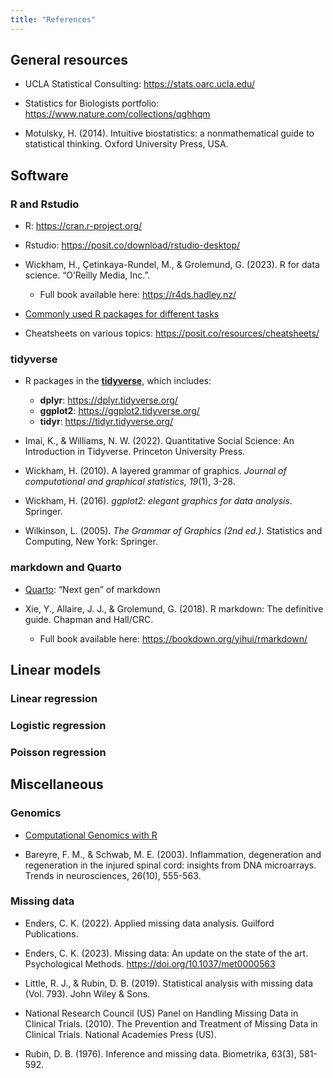 ```yaml
---
title: "References"
---
```


## General resources

* UCLA Statistical Consulting: [https://stats.oarc.ucla.edu/](https://stats.oarc.ucla.edu/)

* Statistics for Biologists portfolio: [https://www.nature.com/collections/qghhqm](https://www.nature.com/collections/qghhqm)

* Motulsky, H. (2014). Intuitive biostatistics: a nonmathematical guide to statistical thinking. Oxford University Press, USA.

## Software

### R and Rstudio

* R: [https://cran.r-project.org/](https://cran.r-project.org/)

* Rstudio: [https://posit.co/download/rstudio-desktop/](https://posit.co/download/rstudio-desktop/)

* Wickham, H., Çetinkaya-Rundel, M., & Grolemund, G. (2023). R for data science. "O'Reilly Media, Inc.". 
    * Full book available here: [https://r4ds.hadley.nz/](https://r4ds.hadley.nz/)
    
* [Commonly used R packages for different tasks](https://support.posit.co/hc/en-us/articles/201057987-Quick-list-of-useful-R-packages)

* Cheatsheets on various topics: [https://posit.co/resources/cheatsheets/](https://posit.co/resources/cheatsheets/)

### tidyverse

* R packages in the [**tidyverse**](https://www.tidyverse.org/), which includes:
    * **dplyr**: [https://dplyr.tidyverse.org/](https://dplyr.tidyverse.org/)
    * **ggplot2**: [https://ggplot2.tidyverse.org/](https://ggplot2.tidyverse.org/)
    * **tidyr**: [https://tidyr.tidyverse.org/](https://tidyr.tidyverse.org/)

* Imai, K., & Williams, N. W. (2022). Quantitative Social Science: An Introduction in Tidyverse. Princeton University Press.

* Wickham, H. (2010). A layered grammar of graphics. *Journal of computational and graphical statistics, 19*(1), 3-28.

* Wickham, H. (2016). *ggplot2: elegant graphics for data analysis*.
Springer.

* Wilkinson, L. (2005). *The Grammar of Graphics (2nd ed.)*. Statistics and Computing, New York: Springer.

### markdown and Quarto
    
* [Quarto](https://quarto.org/): "Next gen" of markdown

* Xie, Y., Allaire, J. J., & Grolemund, G. (2018). R markdown: The definitive guide. Chapman and Hall/CRC. 
    * Full book available here: [https://bookdown.org/yihui/rmarkdown/](https://bookdown.org/yihui/rmarkdown/)  

## Linear models

### Linear regression

### Logistic regression

### Poisson regression

## Miscellaneous
    
### Genomics

* [Computational Genomics with R](https://compgenomr.github.io/book/)

* Bareyre, F. M., & Schwab, M. E. (2003). Inflammation, degeneration and regeneration in the injured spinal cord: insights from DNA microarrays. Trends in neurosciences, 26(10), 555-563.

### Missing data

* Enders, C. K. (2022). Applied missing data analysis. Guilford Publications.

* Enders, C. K. (2023). Missing data: An update on the state of the art. Psychological Methods. <https://doi.org/10.1037/met0000563>

* Little, R. J., & Rubin, D. B. (2019). Statistical analysis with missing data (Vol. 793). John Wiley & Sons.

* National Research Council (US) Panel on Handling Missing Data in Clinical Trials. (2010). The Prevention and Treatment of Missing Data in Clinical Trials. National Academies Press (US).

* Rubin, D. B. (1976). Inference and missing data. Biometrika, 63(3), 581-592.



